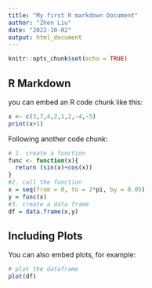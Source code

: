 ```yaml
---
title: "My first R markdown Document"
author: "Zhen Liu"
date: "2022-10-02"
output: html_document
---
```


```r
knitr::opts_chunk$set(echo = TRUE)
```

## R Markdown

you can embed an R code chunk like this:

```r
x <- c(3,7,4,2,1,2,-4,-5)
print(x+1)
```

Following another code chunk:

```r
# 1. create a function
func <- function(x){
  return (sin(x)+cos(x))
}
#2. call the function 
x = seq(from = 0, to = 2*pi, by = 0.05)
y = func(x)
#3. create a data frame
df = data.frame(x,y)
```
## Including Plots

You can also embed plots, for example:

```r
# plot the dataframe
plot(df)
```




